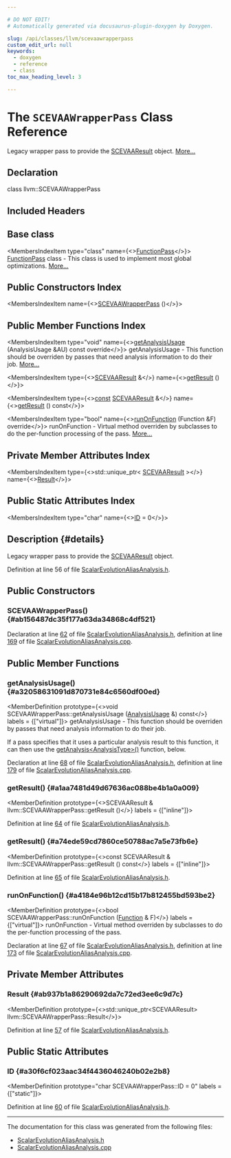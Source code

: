 ```yaml
---

# DO NOT EDIT!
# Automatically generated via docusaurus-plugin-doxygen by Doxygen.

slug: /api/classes/llvm/scevaawrapperpass
custom_edit_url: null
keywords:
  - doxygen
  - reference
  - class
toc_max_heading_level: 3

---
```





# The `SCEVAAWrapperPass` Class Reference

<DoxygenPage pluginConfig={pluginConfig}>

Legacy wrapper pass to provide the <a href="/docs/api/classes/llvm/scevaaresult">SCEVAAResult</a> object. <a href="#details">More...</a>

## Declaration

<CodeBlock>class llvm::SCEVAAWrapperPass</CodeBlock>

## Included Headers

<IncludesList>
<IncludesListItem
  filePath="llvm/Analysis/ScalarEvolutionAliasAnalysis.h"
  permalink="/docs/api/files/include/include/llvm/include/llvm/analysis/scalarevolutionaliasanalysis-h"
  isLocal="true" />
</IncludesList>

## Base class

<MembersIndex>

<MembersIndexItem
  type="class"
  name={<><a href="/docs/api/classes/llvm/functionpass">FunctionPass</a></>}>
<a href="/docs/api/classes/llvm/functionpass">FunctionPass</a> class - This class is used to implement most global optimizations. <a href="/docs/api/classes/llvm/functionpass/#details">More...</a>
</MembersIndexItem>

</MembersIndex>

## Public Constructors Index

<MembersIndex>

<MembersIndexItem
  name={<><a href="#ab156487dc35f177a63da34868c4df521">SCEVAAWrapperPass</a> ()</>}>
</MembersIndexItem>

</MembersIndex>

## Public Member Functions Index

<MembersIndex>

<MembersIndexItem
  type="void"
  name={<><a href="#a32058631091d870731e84c6560df00ed">getAnalysisUsage</a> (AnalysisUsage &amp;AU) const override</>}>
getAnalysisUsage - This function should be overriden by passes that need analysis information to do their job. <a href="#a32058631091d870731e84c6560df00ed">More...</a>
</MembersIndexItem>

<MembersIndexItem
  type={<><a href="/docs/api/classes/llvm/scevaaresult">SCEVAAResult</a> &amp;</>}
  name={<><a href="#a1aa7481d49d67636ac088be4b1a0a009">getResult</a> ()</>}>
</MembersIndexItem>

<MembersIndexItem
  type={<><a href="/docs/api/files/lib/lib/target/lib/target/aarch64/aarch64promoteconstant-cpp/#a90f8350fecae261c25be85d38b451bff">const</a> <a href="/docs/api/classes/llvm/scevaaresult">SCEVAAResult</a> &amp;</>}
  name={<><a href="#a74ede59cd7860ce50788ac7a5e73fb6e">getResult</a> () const</>}>
</MembersIndexItem>

<MembersIndexItem
  type="bool"
  name={<><a href="#a4184e96b12cd15b17b812455bd593be2">runOnFunction</a> (Function &amp;F) override</>}>
runOnFunction - Virtual method overriden by subclasses to do the per-function processing of the pass. <a href="#a4184e96b12cd15b17b812455bd593be2">More...</a>
</MembersIndexItem>

</MembersIndex>

## Private Member Attributes Index

<MembersIndex>

<MembersIndexItem
  type={<>std::unique&#95;ptr&lt; <a href="/docs/api/classes/llvm/scevaaresult">SCEVAAResult</a> &gt;</>}
  name={<><a href="#ab937b1a86290692da7c72ed3ee6c9d7c">Result</a></>}>
</MembersIndexItem>

</MembersIndex>

## Public Static Attributes Index

<MembersIndex>

<MembersIndexItem
  type="char"
  name={<><a href="#a30f6cf023aac34f4436046240b02e2b8">ID</a> = 0</>}>
</MembersIndexItem>

</MembersIndex>

## Description {#details}

Legacy wrapper pass to provide the <a href="/docs/api/classes/llvm/scevaaresult">SCEVAAResult</a> object.

Definition at line 56 of file <a href="/docs/api/files/include/include/llvm/include/llvm/analysis/scalarevolutionaliasanalysis-h">ScalarEvolutionAliasAnalysis.h</a>.

<SectionDefinition>

## Public Constructors

### SCEVAAWrapperPass() {#ab156487dc35f177a63da34868c4df521}

<MemberDefinition
  prototype="SCEVAAWrapperPass::SCEVAAWrapperPass ()">

Declaration at line <a href="/docs/api/files/include/include/llvm/include/llvm/analysis/scalarevolutionaliasanalysis-h/#l00062">62</a> of file <a href="/docs/api/files/include/include/llvm/include/llvm/analysis/scalarevolutionaliasanalysis-h">ScalarEvolutionAliasAnalysis.h</a>, definition at line <a href="/docs/api/files/lib/lib/analysis/scalarevolutionaliasanalysis-cpp/#l00169">169</a> of file <a href="/docs/api/files/lib/lib/analysis/scalarevolutionaliasanalysis-cpp">ScalarEvolutionAliasAnalysis.cpp</a>.
</MemberDefinition>

</SectionDefinition>

<SectionDefinition>

## Public Member Functions

### getAnalysisUsage() {#a32058631091d870731e84c6560df00ed}

<MemberDefinition
  prototype={<>void SCEVAAWrapperPass::getAnalysisUsage (<a href="/docs/api/classes/llvm/analysisusage">AnalysisUsage</a> &amp;) const</>}
  labels = {["virtual"]}>
getAnalysisUsage - This function should be overriden by passes that need analysis information to do their job.

If a pass specifies that it uses a particular analysis result to this function, it can then use the <a href="/docs/api/classes/llvm/pass/#a4863e5e463fb79955269fbf7fbf52b80">getAnalysis&lt;AnalysisType&gt;()</a> function, below.

Declaration at line <a href="/docs/api/files/include/include/llvm/include/llvm/analysis/scalarevolutionaliasanalysis-h/#l00068">68</a> of file <a href="/docs/api/files/include/include/llvm/include/llvm/analysis/scalarevolutionaliasanalysis-h">ScalarEvolutionAliasAnalysis.h</a>, definition at line <a href="/docs/api/files/lib/lib/analysis/scalarevolutionaliasanalysis-cpp/#l00179">179</a> of file <a href="/docs/api/files/lib/lib/analysis/scalarevolutionaliasanalysis-cpp">ScalarEvolutionAliasAnalysis.cpp</a>.
</MemberDefinition>

### getResult() {#a1aa7481d49d67636ac088be4b1a0a009}

<MemberDefinition
  prototype={<>SCEVAAResult &amp; llvm::SCEVAAWrapperPass::getResult ()</>}
  labels = {["inline"]}>

Definition at line <a href="/docs/api/files/include/include/llvm/include/llvm/analysis/scalarevolutionaliasanalysis-h/#l00064">64</a> of file <a href="/docs/api/files/include/include/llvm/include/llvm/analysis/scalarevolutionaliasanalysis-h">ScalarEvolutionAliasAnalysis.h</a>.
</MemberDefinition>

### getResult() {#a74ede59cd7860ce50788ac7a5e73fb6e}

<MemberDefinition
  prototype={<>const SCEVAAResult &amp; llvm::SCEVAAWrapperPass::getResult () const</>}
  labels = {["inline"]}>

Definition at line <a href="/docs/api/files/include/include/llvm/include/llvm/analysis/scalarevolutionaliasanalysis-h/#l00065">65</a> of file <a href="/docs/api/files/include/include/llvm/include/llvm/analysis/scalarevolutionaliasanalysis-h">ScalarEvolutionAliasAnalysis.h</a>.
</MemberDefinition>

### runOnFunction() {#a4184e96b12cd15b17b812455bd593be2}

<MemberDefinition
  prototype={<>bool SCEVAAWrapperPass::runOnFunction (<a href="/docs/api/classes/llvm/function">Function</a> &amp; F)</>}
  labels = {["virtual"]}>
runOnFunction - Virtual method overriden by subclasses to do the per-function processing of the pass.

Declaration at line <a href="/docs/api/files/include/include/llvm/include/llvm/analysis/scalarevolutionaliasanalysis-h/#l00067">67</a> of file <a href="/docs/api/files/include/include/llvm/include/llvm/analysis/scalarevolutionaliasanalysis-h">ScalarEvolutionAliasAnalysis.h</a>, definition at line <a href="/docs/api/files/lib/lib/analysis/scalarevolutionaliasanalysis-cpp/#l00173">173</a> of file <a href="/docs/api/files/lib/lib/analysis/scalarevolutionaliasanalysis-cpp">ScalarEvolutionAliasAnalysis.cpp</a>.
</MemberDefinition>

</SectionDefinition>

<SectionDefinition>

## Private Member Attributes

### Result {#ab937b1a86290692da7c72ed3ee6c9d7c}

<MemberDefinition
  prototype={<>std::unique&#95;ptr&lt;SCEVAAResult&gt; llvm::SCEVAAWrapperPass::Result</>}>

Definition at line <a href="/docs/api/files/include/include/llvm/include/llvm/analysis/scalarevolutionaliasanalysis-h/#l00057">57</a> of file <a href="/docs/api/files/include/include/llvm/include/llvm/analysis/scalarevolutionaliasanalysis-h">ScalarEvolutionAliasAnalysis.h</a>.
</MemberDefinition>

</SectionDefinition>

<SectionDefinition>

## Public Static Attributes

### ID {#a30f6cf023aac34f4436046240b02e2b8}

<MemberDefinition
  prototype="char SCEVAAWrapperPass::ID = 0"
  labels = {["static"]}>

Definition at line <a href="/docs/api/files/include/include/llvm/include/llvm/analysis/scalarevolutionaliasanalysis-h/#l00060">60</a> of file <a href="/docs/api/files/include/include/llvm/include/llvm/analysis/scalarevolutionaliasanalysis-h">ScalarEvolutionAliasAnalysis.h</a>.
</MemberDefinition>

</SectionDefinition>

<hr/>

The documentation for this class was generated from the following files:

<ul>
<li><a href="/docs/api/files/include/include/llvm/include/llvm/analysis/scalarevolutionaliasanalysis-h">ScalarEvolutionAliasAnalysis.h</a></li>
<li><a href="/docs/api/files/lib/lib/analysis/scalarevolutionaliasanalysis-cpp">ScalarEvolutionAliasAnalysis.cpp</a></li>
</ul>

</DoxygenPage>
